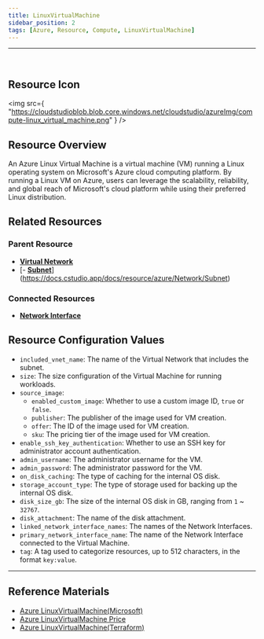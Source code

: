 ```yaml
---
title: LinuxVirtualMachine
sidebar_position: 2
tags: [Azure, Resource, Compute, LinuxVirtualMachine]
---
```


<hr />
<br />


## Resource Icon

<img
    src={
        "https://cloudstudioblob.blob.core.windows.net/cloudstudio/azureImg/compute-linux_virtual_machine.png"
    }
/>

## Resource Overview

An Azure Linux Virtual Machine is a virtual machine (VM) running a Linux operating system on Microsoft's Azure cloud computing platform. 
By running a Linux VM on Azure, users can leverage the scalability, reliability, and global reach of Microsoft's cloud platform while using their preferred Linux distribution.

## Related Resources

### Parent Resource

-   [**Virtual Network**](https://docs.cstudio.app/docs/resource/azure/Network/VirtualNetwork)
-   [- [**Subnet**](https://docs.cstudio.app/docs/resource/azure/Network/Subnet)](https://docs.cstudio.app/docs/resource/azure/Network/Subnet)

### Connected Resources

-   [**Network Interface**](https://docs.cstudio.app/docs/resource/azure/Network/NetworkInterface)

## Resource Configuration Values

- `included_vnet_name`: The name of the Virtual Network that includes the subnet.
- `size`: The size configuration of the Virtual Machine for running workloads.
- `source_image`:
  - `enabled_custom_image`: Whether to use a custom image ID, `true` or `false`.
  - `publisher`: The publisher of the image used for VM creation.
  - `offer`: The ID of the image used for VM creation.
  - `sku`: The pricing tier of the image used for VM creation.
- `enable_ssh_key_authentication`: Whether to use an SSH key for administrator account authentication.
- `admin_username`: The administrator username for the VM.
- `admin_password`: The administrator password for the VM.
- `on_disk_caching`: The type of caching for the internal OS disk.
- `storage_account_type`: The type of storage used for backing up the internal OS disk.
- `disk_size_gb`: The size of the internal OS disk in GB, ranging from `1` ~ `32767`.
- `disk_attachment`: The name of the disk attachment.
- `linked_network_interface_names`: The names of the Network Interfaces.
- `primary_network_interface_name`: The name of the Network Interface connected to the Virtual Machine.
- `tag`: A tag used to categorize resources, up to 512 characters, in the format `key:value`.

---

## Reference Materials

-   [Azure LinuxVirtualMachine(Microsoft)](https://learn.microsoft.com/ko-kr/azure/virtual-machines/overview)
-   [Azure LinuxVirtualMachine Price](https://azure.microsoft.com/en-us/pricing/details/virtual-machines/linux/)
-   [Azure LinuxVirtualMachine(Terraform)](https://registry.terraform.io/providers/hashicorp/azurerm/latest/docs/resources/linux_virtual_machine)
